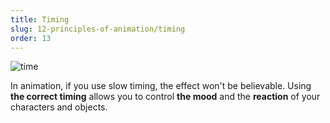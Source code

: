 ```yaml
---
title: Timing
slug: 12-principles-of-animation/timing
order: 13
---
```


<SlideTemplate title="timing">

![time](/gif/timing.gif)

In animation, if you use slow timing, the effect won't be believable. Using
**the correct timing** allows you to control **the mood** and the **reaction** of your
characters and objects.

</SlideTemplate>
